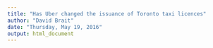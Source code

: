 ```yaml
---
title: "Has Uber changed the issuance of Toronto taxi licences"
author: "David Brait"
date: "Thursday, May 19, 2016"
output: html_document
---
```


